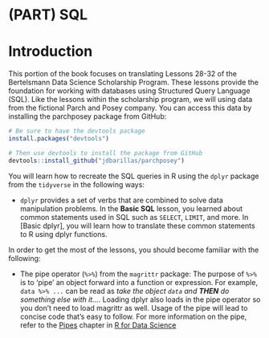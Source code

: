 # (PART) SQL {-}

# Introduction {#sql-intro}

This portion of the book focuses on translating Lessons 28-32 of the Bertelsmann Data Science Scholarship Program. These lessons provide the foundation for working with databases using  Structured Query Language (SQL). Like the lessons within the scholarship program, we will using data from the fictional Parch and Posey company. You can access this data by installing the parchposey package from GitHub:

```r
# Be sure to have the devtools package
install.packages("devtools")

# Then use devtools to install the package from GitHub
devtools::install_github("jdbarillas/parchposey")
```

You will learn how to recreate the SQL queries in R using the `dplyr` package from the `tidyverse` in the following ways:

* `dplyr` provides a set of verbs that are combined to solve data manipulation problems. In the **Basic SQL** lesson, you learned about common statements used in SQL such as `SELECT`, `LIMIT`, and more. In [Basic dplyr], you will learn how to translate these common statements to R using dplyr functions.  

In order to get the most of the lessons, you should become familiar with the following:

 * The pipe operator (`%>%`) from the `magrittr` package: The purpose of `%>%` is to 'pipe' an object forward into a function or expression. For example, `data %>% ...` can be read as *take the object `data` and **THEN** do something else with it...*. Loading dplyr also loads in the pipe operator so you don't need to load magrittr as well. Usage of the pipe will lead to concise code that's easy to follow. For more information on the pipe, refer to the [Pipes](http://r4ds.had.co.nz/pipes.html) chapter in [R for Data Science](http://r4ds.had.co.nz/)